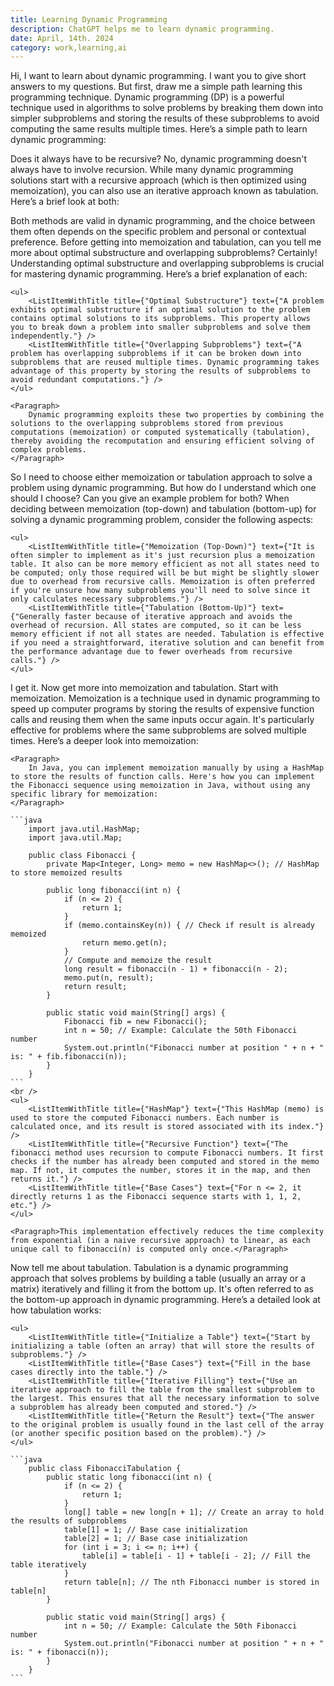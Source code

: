 ```yaml
---
title: Learning Dynamic Programming
description: ChatGPT helps me to learn dynamic programming.
date: April, 14th. 2024
category: work,learning,ai
---
```


<Prompt>
  <Paragraph>Hi, I want to learn about dynamic programming. I want you to give short answers to my questions. But first, draw me a simple path learning this programming technique.</Paragraph>
</Prompt>

<AIResponse>
  <Paragraph>
    Dynamic programming (DP) is a powerful technique used in algorithms to solve problems by breaking them down into simpler subproblems and storing the results of these subproblems to avoid computing the same results multiple times. Here’s a simple path to learn dynamic programming:
  </Paragraph>
  <ul>
    <ListItemWithTitle title={"Understand the Concept of Recursion"} text={"Start with understanding recursion, as it's foundational for grasping how DP works. Practice simple recursive problems like factorial calculation, Fibonacci sequence, etc."} />
    <ListItemWithTitle title={"Learn the Basics of Dynamic Programming"} text={"Learn about the two key attributes of DP problems: optimal substructure and overlapping subproblems. Understand the difference between top-down (memoization) and bottom-up (tabulation) approaches."} />
    <ListItemWithTitle title={"Practice Simple DP Problems"} text={"Start with classic problems like Fibonacci sequence, rod cutting, coin change, and knapsack problem. Try solving these problems first using recursion and then improve them with DP to notice the efficiency gain."} />
    <ListItemWithTitle title={"Review and Reflect"} text={"Regularly revisit problems to improve both your approach and understanding. Try to teach DP concepts or write about them to solidify your knowledge."} />
  </ul>
</AIResponse>

<Prompt>
  <Paragraph>Does it always have to be recursive?</Paragraph>
</Prompt>

<AIResponse>
    <Paragraph>
        No, dynamic programming doesn't always have to involve recursion. While many dynamic programming solutions start with a recursive approach (which is then optimized using memoization), you can also use an iterative approach known as tabulation. Here’s a brief look at both:
    </Paragraph>
    <ul>
        <ListItemWithTitle title={"Memoization (Top-Down)"} text={"This approach involves storing the results of expensive function calls and returning the cached result when the same inputs occur again. It's a form of optimization over plain recursion."} />
        <ListItemWithTitle title={"Tabulation (Bottom-Up)"} text={"In this approach, you start by solving the smallest subproblems and build up to the larger problem. You fill up a table with the results of the subproblems and use them to solve the larger problem."} />
    </ul>
    <Paragraph>
        Both methods are valid in dynamic programming, and the choice between them often depends on the specific problem and personal or contextual preference.
    </Paragraph>
</AIResponse>

<Prompt>
    Before getting into memoization and tabulation, can you tell me more about optimal substructure and overlapping subproblems?
</Prompt>

<AIResponse>
    <Paragraph>
        Certainly! Understanding optimal substructure and overlapping subproblems is crucial for mastering dynamic programming. Here’s a brief explanation of each:
    </Paragraph>
    
    <ul>
        <ListItemWithTitle title={"Optimal Substructure"} text={"A problem exhibits optimal substructure if an optimal solution to the problem contains optimal solutions to its subproblems. This property allows you to break down a problem into smaller subproblems and solve them independently."} />
        <ListItemWithTitle title={"Overlapping Subproblems"} text={"A problem has overlapping subproblems if it can be broken down into subproblems that are reused multiple times. Dynamic programming takes advantage of this property by storing the results of subproblems to avoid redundant computations."} />
    </ul>

    <Paragraph>
        Dynamic programming exploits these two properties by combining the solutions to the overlapping subproblems stored from previous computations (memoization) or computed systematically (tabulation), thereby avoiding the recomputation and ensuring efficient solving of complex problems.
    </Paragraph>
</AIResponse>

<Prompt>
    <Paragraph>So I need to choose either memoization or tabulation approach to solve a problem using dynamic programming. But how do I understand which one should I choose? Can you give an example problem for both?</Paragraph>
</Prompt>

<AIResponse>
    <Paragraph>
        When deciding between memoization (top-down) and tabulation (bottom-up) for solving a dynamic programming problem, consider the following aspects:
    </Paragraph>

    <ul>
        <ListItemWithTitle title={"Memoization (Top-Down)"} text={"It is often simpler to implement as it's just recursion plus a memoization table. It also can be more memory efficient as not all states need to be computed; only those required will be but might be slightly slower due to overhead from recursive calls. Memoization is often preferred if you're unsure how many subproblems you'll need to solve since it only calculates necessary subproblems."} />
        <ListItemWithTitle title={"Tabulation (Bottom-Up)"} text={"Generally faster because of iterative approach and avoids the overhead of recursion. All states are computed, so it can be less memory efficient if not all states are needed. Tabulation is effective if you need a straightforward, iterative solution and can benefit from the performance advantage due to fewer overheads from recursive calls."} />
    </ul>
</AIResponse>

<Prompt>
    <Paragraph>I get it. Now get more into memoization and tabulation. Start with memoization.</Paragraph>
</Prompt>

<AIResponse>
    <Paragraph>
        Memoization is a technique used in dynamic programming to speed up computer programs by storing the results of expensive function calls and reusing them when the same inputs occur again. It's particularly effective for problems where the same subproblems are solved multiple times. Here’s a deeper look into memoization:
    </Paragraph>

    <Paragraph>
        In Java, you can implement memoization manually by using a HashMap to store the results of function calls. Here's how you can implement the Fibonacci sequence using memoization in Java, without using any specific library for memoization:
    </Paragraph>

    ```java
        import java.util.HashMap;
        import java.util.Map;

        public class Fibonacci {
            private Map<Integer, Long> memo = new HashMap<>(); // HashMap to store memoized results

            public long fibonacci(int n) {
                if (n <= 2) {
                    return 1;
                }
                if (memo.containsKey(n)) { // Check if result is already memoized
                    return memo.get(n);
                }
                // Compute and memoize the result
                long result = fibonacci(n - 1) + fibonacci(n - 2);
                memo.put(n, result);
                return result;
            }

            public static void main(String[] args) {
                Fibonacci fib = new Fibonacci();
                int n = 50; // Example: Calculate the 50th Fibonacci number
                System.out.println("Fibonacci number at position " + n + " is: " + fib.fibonacci(n));
            }
        }
    ```
    <br />
    <ul>
        <ListItemWithTitle title={"HashMap"} text={"This HashMap (memo) is used to store the computed Fibonacci numbers. Each number is calculated once, and its result is stored associated with its index."} />
        <ListItemWithTitle title={"Recursive Function"} text={"The fibonacci method uses recursion to compute Fibonacci numbers. It first checks if the number has already been computed and stored in the memo map. If not, it computes the number, stores it in the map, and then returns it."} />
        <ListItemWithTitle title={"Base Cases"} text={"For n <= 2, it directly returns 1 as the Fibonacci sequence starts with 1, 1, 2, etc."} />
    </ul>

    <Paragraph>This implementation effectively reduces the time complexity from exponential (in a naive recursive approach) to linear, as each unique call to fibonacci(n) is computed only once.</Paragraph>
</AIResponse>

<Prompt>
    <Paragraph>Now tell me about tabulation.</Paragraph>
</Prompt>

<AIResponse>
    <Paragraph>Tabulation is a dynamic programming approach that solves problems by building a table (usually an array or a matrix) iteratively and filling it from the bottom up. It's often referred to as the bottom-up approach in dynamic programming. Here’s a detailed look at how tabulation works:</Paragraph>

    <ul>
        <ListItemWithTitle title={"Initialize a Table"} text={"Start by initializing a table (often an array) that will store the results of subproblems."} />
        <ListItemWithTitle title={"Base Cases"} text={"Fill in the base cases directly into the table."} />
        <ListItemWithTitle title={"Iterative Filling"} text={"Use an iterative approach to fill the table from the smallest subproblem to the largest. This ensures that all the necessary information to solve a subproblem has already been computed and stored."} />
        <ListItemWithTitle title={"Return the Result"} text={"The answer to the original problem is usually found in the last cell of the array (or another specific position based on the problem)."} />
    </ul>  

    ```java
        public class FibonacciTabulation {
            public static long fibonacci(int n) {
                if (n <= 2) {
                    return 1;
                }
                long[] table = new long[n + 1]; // Create an array to hold the results of subproblems
                table[1] = 1; // Base case initialization
                table[2] = 1; // Base case initialization
                for (int i = 3; i <= n; i++) {
                    table[i] = table[i - 1] + table[i - 2]; // Fill the table iteratively
                }
                return table[n]; // The nth Fibonacci number is stored in table[n]
            }

            public static void main(String[] args) {
                int n = 50; // Example: Calculate the 50th Fibonacci number
                System.out.println("Fibonacci number at position " + n + " is: " + fibonacci(n));
            }
        }
    ```  
</AIResponse>